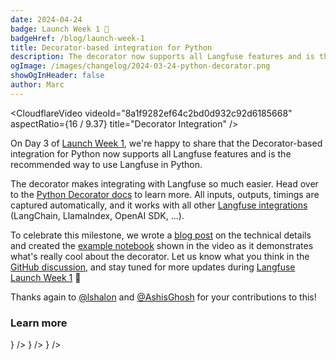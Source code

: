```yaml
---
date: 2024-04-24
badge: Launch Week 1 🚀
badgeHref: /blog/launch-week-1
title: Decorator-based integration for Python
description: The decorator now supports all Langfuse features and is the recommended way to use Langfuse in Python.
ogImage: /images/changelog/2024-03-24-python-decorator.png
showOgInHeader: false
author: Marc
---
```



<ChangelogHeader />

<CloudflareVideo
  videoId="8a1f9282ef64c2bd0d932c92d6185668"
  aspectRatio={16 / 9.37}
  title="Decorator Integration"
/>

On Day 3 of [Launch Week 1](/blog/launch-week-1), we're happy to share that the Decorator-based integration for Python now supports all Langfuse features and is the recommended way to use Langfuse in Python.

The decorator makes integrating with Langfuse so much easier. Head over to the [Python Decorator docs](/docs/sdk/python/decorators) to learn more. All inputs, outputs, timings are captured automatically, and it works with all other [Langfuse integrations](/docs/integrations) (LangChain, LlamaIndex, OpenAI SDK, ...).

To celebrate this milestone, we wrote a [blog post](/blog/2024-04-python-decorator) on the technical details and created the [example notebook](/guides/cookbook/example_decorator_openai_langchain) shown in the video as it demonstrates what's really cool about the decorator. Let us know what you think in the [GitHub discussion](https://github.com/orgs/langfuse/discussions/1009), and stay tuned for more updates during [Langfuse Launch Week 1](/blog/launch-week-1) 🚀

Thanks again to [@lshalon](https://github.com/lshalon) and [@AshisGhosh](https://github.com/AshisGhosh) for your contributions to this!

### Learn more


<Cards num={2}>
  <Card
    title="Decorator docs"
    href="/docs/sdk/python/decorators"
    icon={<Book />}
  />
  <Card
    title="Notebook demonstrating all features"
    href="/docs/sdk/python/example"
    icon={<FileCode />}
  />
  <Card
    title="Rap battle example notebook"
    href="/guides/cookbook/example_decorator_openai_langchain"
    icon={<FileCode />}
  />
</Cards>
